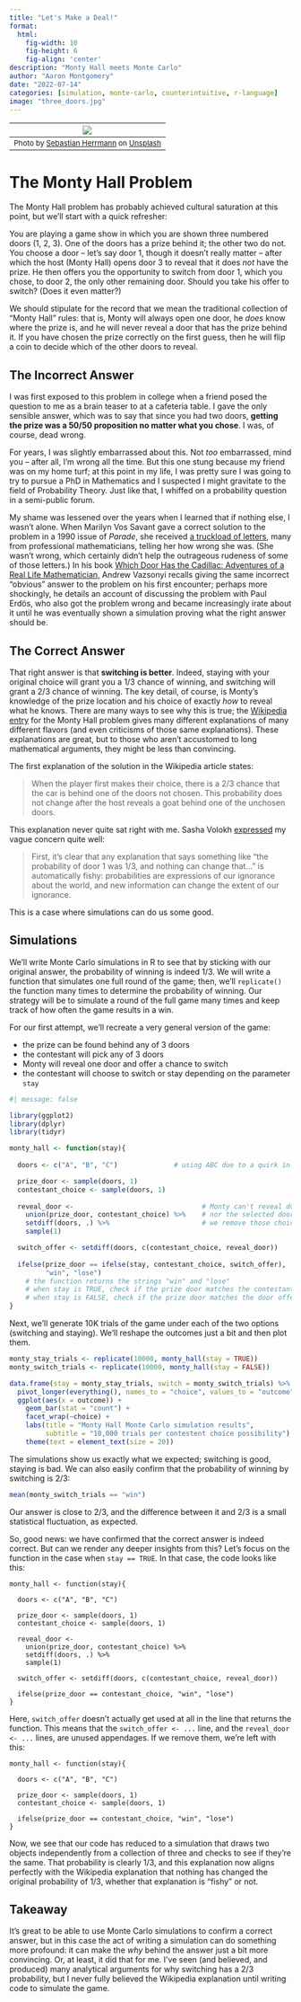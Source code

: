 ```yaml
---
title: "Let's Make a Deal!"
format:
  html:
    fig-width: 10
    fig-height: 6
    fig-align: 'center'
description: "Monty Hall meets Monte Carlo"
author: "Aaron Montgomery"
date: "2022-07-14"
categories: [simulation, monte-carlo, counterintuitive, r-language]
image: "three_doors.jpg"
---
```


| ![](three_doors.jpg) |
|:--:|
| <font size = "2">Photo by <a href="https://unsplash.com/es/@herrherrmann?utm_source=unsplash&utm_medium=referral&utm_content=creditCopyText">Sebastian Herrmann</a> on <a href="https://unsplash.com/photos/AY3cdYQJ4xU?utm_source=unsplash&utm_medium=referral&utm_content=creditCopyText">Unsplash</a> </font>|

# The Monty Hall Problem

The Monty Hall problem has probably achieved cultural saturation at this point, but we'll start with a quick refresher:

You are playing a game show in which you are shown three numbered doors (1, 2, 3). One of the doors has a prize behind it; the other two do not. You choose a door -- let's say door 1, though it doesn't really matter -- after which the host (Monty Hall) opens door 3 to reveal that it does *not* have the prize. He then offers you the opportunity to switch from door 1, which you chose, to door 2, the only other remaining door. Should you take his offer to switch? (Does it even matter?)

We should stipulate for the record that we mean the traditional collection of "Monty Hall" rules: that is, Monty will always open one door, he *does* know where the prize is, and he will never reveal a door that has the prize behind it. If you have chosen the prize correctly on the first guess, then he will flip a coin to decide which of the other doors to reveal.

## The Incorrect Answer

I was first exposed to this problem in college when a friend posed the question to me as a brain teaser to at a cafeteria table. I gave the only sensible answer, which was to say that since you had two doors, **getting the prize was a 50/50 proposition no matter what you chose**. I was, of course, dead wrong.

For years, I was slightly embarrassed about this. Not *too* embarrassed, mind you -- after all, I'm wrong all the time. But this one stung because my friend was on my home turf; at this point in my life, I was pretty sure I was going to try to pursue a PhD in Mathematics and I suspected I might gravitate to the field of Probability Theory. Just like that, I whiffed on a probability question in a semi-public forum. 

My shame was lessened over the years when I learned that if nothing else, I wasn't alone. When Marilyn Vos Savant gave a correct solution to the problem in a 1990 issue of *Parade*, she received [a truckload of letters](https://web.archive.org/web/20130121183432/http://marilynvossavant.com/game-show-problem/), many from professional mathematicians, telling her how wrong she was. (She wasn't wrong, which certainly didn't help the outrageous rudeness of some of those letters.) In his book [Which Door Has the Cadillac: Adventures of a Real Life Mathematician](https://www.maa.org/press/maa-reviews/which-door-has-the-cadillac-adventures-of-a-real-life-mathematician), Andrew Vazsonyi recalls giving the same incorrect "obvious" answer to the problem on his first encounter; perhaps more shockingly, he details an account of discussing the problem with Paul Erdös, who also got the problem wrong and became increasingly irate about it until he was eventually shown a simulation proving what the right answer should be.

## The Correct Answer

That right answer is that **switching is better**. Indeed, staying with your original choice will grant you a $1/3$ chance of winning, and switching will grant a $2/3$ chance of winning. The key detail, of course, is Monty's knowledge of the prize location and his choice of exactly *how* to reveal what he knows. There are many ways to see why this is true; the [Wikipedia entry](https://en.wikipedia.org/wiki/Monty_Hall_problem) for the Monty Hall problem gives many different explanations of many different flavors (and even criticisms of those same explanations). These explanations are great, but to those who aren't accustomed to long mathematical arguments, they might be less than convincing. 

The first explanation of the solution in the Wikipedia article states:

> When the player first makes their choice, there is a $2/3$ chance that the car is behind one of the doors not chosen. This probability does not change after the host reveals a goat behind one of the unchosen doors.

This explanation never quite sat right with me. Sasha Volokh [expressed](https://www.washingtonpost.com/news/volokh-conspiracy/wp/2015/03/02/an-easy-answer-to-the-infamous-monty-hall-problem/) my vague concern quite well:

> First, it’s clear that any explanation that says something like “the probability of door 1 was 1/3, and nothing can change that...” is automatically fishy: probabilities are expressions of our ignorance about the world, and new information can change the extent of our ignorance.

This is a case where simulations can do us some good.

## Simulations

We'll write Monte Carlo simulations in R to see that by sticking with our original answer, the probability of winning is indeed $1/3$. We will write a function that simulates one full round of the game; then, we'll `replicate()` the function many times to determine the probability of winning. Our strategy will be to simulate a round of the full game many times and keep track of how often the game results in a win.

For our first attempt, we'll recreate a very general version of the game:

  * the prize can be found behind any of 3 doors
  * the contestant will pick any of 3 doors
  * Monty will reveal one door and offer a chance to switch
  * the contestant will choose to switch or stay depending on the parameter `stay`
  
```r
#| message: false

library(ggplot2)
library(dplyr)
library(tidyr)

monty_hall <- function(stay){
    
  doors <- c("A", "B", "C")              # using ABC due to a quirk in sample()

  prize_door <- sample(doors, 1)
  contestant_choice <- sample(doors, 1)
    
  reveal_door <-                                # Monty can't reveal door with the prize,
    union(prize_door, contestant_choice) %>%    # nor the selected door, so...
    setdiff(doors, .) %>%                       # we remove those choices 
    sample(1)  

  switch_offer <- setdiff(doors, c(contestant_choice, reveal_door))
    
  ifelse(prize_door == ifelse(stay, contestant_choice, switch_offer),
         "win", "lose")
    # the function returns the strings "win" and "lose"
    # when stay is TRUE, check if the prize door matches the contestant's choice
    # when stay is FALSE, check if the prize door matches the door offered in a switch
}
```
  
Next, we'll generate 10K trials of the game under each of the two options (switching and staying). We'll reshape the outcomes just a bit and then plot them.

```r
monty_stay_trials <- replicate(10000, monty_hall(stay = TRUE))
monty_switch_trials <- replicate(10000, monty_hall(stay = FALSE))

data.frame(stay = monty_stay_trials, switch = monty_switch_trials) %>%
  pivot_longer(everything(), names_to = "choice", values_to = "outcome") %>% 
  ggplot(aes(x = outcome)) +
    geom_bar(stat = "count") +
    facet_wrap(~choice) +
    labs(title = "Monty Hall Monte Carlo simulation results",
         subtitle = "10,000 trials per contestent choice possibility") +
    theme(text = element_text(size = 20))
```

The simulations show us exactly what we expected; switching is good, staying is bad. We can also easily confirm that the probability of winning by switching is $2/3$:

```r
mean(monty_switch_trials == "win")
```

Our answer is close to $2/3$, and the difference between it and $2/3$ is a small statistical fluctuation, as expected.

So, good news: we have confirmed that the correct answer is indeed correct. But can we render any deeper insights from this? Let's focus on the function in the case when `stay == TRUE`. In that case, the code looks like this:

```
monty_hall <- function(stay){
    
  doors <- c("A", "B", "C")      

  prize_door <- sample(doors, 1)
  contestant_choice <- sample(doors, 1)
    
  reveal_door <- 
    union(prize_door, contestant_choice) %>%    
    setdiff(doors, .) %>%                       
    sample(1)  

  switch_offer <- setdiff(doors, c(contestant_choice, reveal_door))
    
  ifelse(prize_door == contestant_choice, "win", "lose")
}

```

Here, `switch_offer` doesn't actually get used at all in the line that returns the function. This means that the `switch_offer <- ...` line, and the `reveal_door <- ...` lines, are unused appendages. If we remove them, we're left with this:

```
monty_hall <- function(stay){
    
  doors <- c("A", "B", "C")      

  prize_door <- sample(doors, 1)
  contestant_choice <- sample(doors, 1)
    
  ifelse(prize_door == contestant_choice, "win", "lose")
}
```

Now, we see that our code has reduced to a simulation that draws two objects independently from a collection of three and checks to see if they're the same. That probability is clearly $1/3$, and this explanation now aligns perfectly with the Wikipedia explanation that nothing has changed the original probability of $1/3$, whether that explanation is "fishy" or not.

## Takeaway

It's great to be able to use Monte Carlo simulations to confirm a correct answer, but in this case the act of writing a simulation can do something more profound: it can make the *why* behind the answer just a bit more convincing. Or, at least, it did that for me. I've seen (and believed, and produced) many analytical arguments for why switching has a $2/3$ probability, but I never fully believed the Wikipedia explanation until writing code to simulate the game.